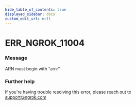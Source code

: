 ```yaml
---
hide_table_of_contents: true
displayed_sidebar: docs
custom_edit_url: null
---
```



# ERR_NGROK_11004

### Message
ARN must begin with "arn:"

### Further help
If you're having trouble resolving this error, please reach out to [support@ngrok.com](mailto:support@ngrok.com?subject=Help%20with%20ERR_NGROK_11004)


<ErrorDetails error='err_ngrok_11004' />
